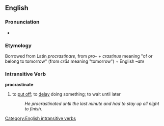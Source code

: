 ==English==
[[Category:English intransitive verbs]]
===Pronunciation===
*{{AHD|/prō-krăs'tə-nāt'/}}

===Etymology===
Borrowed from Latin ''procrastinare'', from ''pro–'' + ''crastinus'' meaning "of or belong to tomorrow" (from ''crās'' meaning "tomorrow") + English ''–ate''

===Intransitive Verb===
'''procrastinate'''

# to [[put off]]; to [[delay]] doing something; to wait until later
#:''He procrastinated until the last minute and had to stay up all night to finish.''